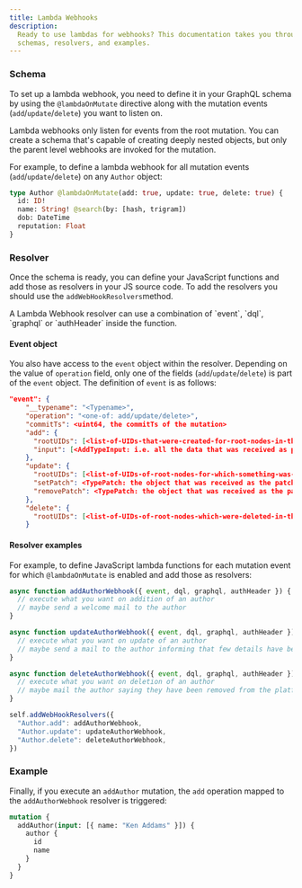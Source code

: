 ```yaml
---
title: Lambda Webhooks
description:
  Ready to use lambdas for webhooks? This documentation takes you through the
  schemas, resolvers, and examples.
---
```



<DgraphWIP />

### Schema

To set up a lambda webhook, you need to define it in your GraphQL schema by
using the `@lambdaOnMutate` directive along with the mutation events
(`add`/`update`/`delete`) you want to listen on.

<Note>
  Lambda webhooks only listen for events from the root mutation. You can create
  a schema that's capable of creating deeply nested objects, but only the parent
  level webhooks are invoked for the mutation.
</Note>

For example, to define a lambda webhook for all mutation events
(`add`/`update`/`delete`) on any `Author` object:

```graphql
type Author @lambdaOnMutate(add: true, update: true, delete: true) {
  id: ID!
  name: String! @search(by: [hash, trigram])
  dob: DateTime
  reputation: Float
}
```

### Resolver

Once the schema is ready, you can define your JavaScript functions and add those
as resolvers in your JS source code. To add the resolvers you should use the
`addWebHookResolvers`method.

<Note>
  A Lambda Webhook resolver can use a combination of `event`, `dql`, `graphql`
  or `authHeader` inside the function.
</Note>

#### Event object

You also have access to the `event` object within the resolver. Depending on the
value of `operation` field, only one of the fields (`add`/`update`/`delete`) is
part of the `event` object. The definition of `event` is as follows:

```json
"event": {
    "__typename": "<Typename>",
    "operation": "<one-of: add/update/delete>",
    "commitTs": <uint64, the commitTs of the mutation>
    "add": {
      "rootUIDs": [<list-of-UIDs-that-were-created-for-root-nodes-in-this-mutation>],
      "input": [<AddTypeInput: i.e. all the data that was received as part of the `input` argument>]
    },
    "update": {
      "rootUIDs": [<list-of-UIDs-of-root-nodes-for-which-something-was-set/removed-in-this-mutation>],
      "setPatch": <TypePatch: the object that was received as the patch for set>,
      "removePatch": <TypePatch: the object that was received as the patch for remove>
    },
    "delete": {
      "rootUIDs": [<list-of-UIDs-of-root-nodes-which-were-deleted-in-this-mutation>]
    }
```

#### Resolver examples

For example, to define JavaScript lambda functions for each mutation event for
which `@lambdaOnMutate` is enabled and add those as resolvers:

```javascript
async function addAuthorWebhook({ event, dql, graphql, authHeader }) {
  // execute what you want on addition of an author
  // maybe send a welcome mail to the author
}

async function updateAuthorWebhook({ event, dql, graphql, authHeader }) {
  // execute what you want on update of an author
  // maybe send a mail to the author informing that few details have been updated
}

async function deleteAuthorWebhook({ event, dql, graphql, authHeader }) {
  // execute what you want on deletion of an author
  // maybe mail the author saying they have been removed from the platform
}

self.addWebHookResolvers({
  "Author.add": addAuthorWebhook,
  "Author.update": updateAuthorWebhook,
  "Author.delete": deleteAuthorWebhook,
})
```

### Example

Finally, if you execute an `addAuthor` mutation, the `add` operation mapped to
the `addAuthorWebhook` resolver is triggered:

```graphql
mutation {
  addAuthor(input: [{ name: "Ken Addams" }]) {
    author {
      id
      name
    }
  }
}
```
